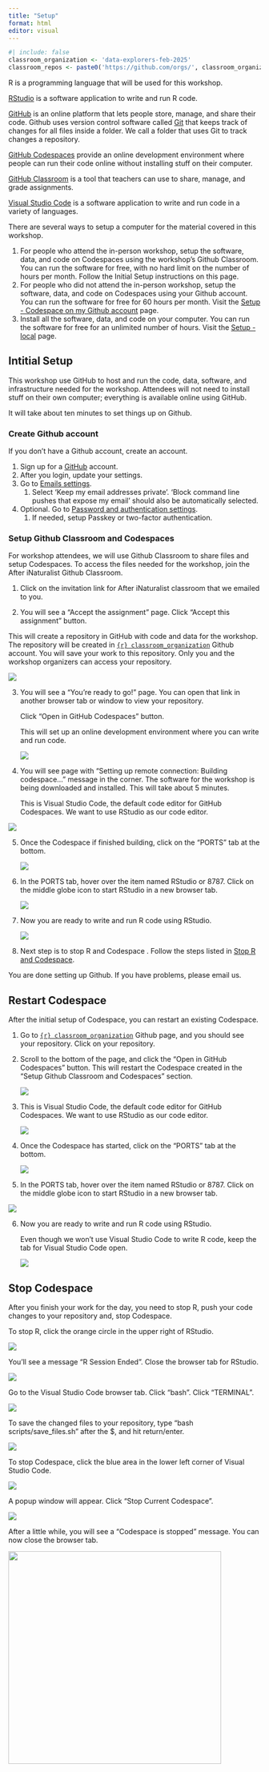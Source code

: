 ```yaml
---
title: "Setup"
format: html
editor: visual
---
```


```r
#| include: false
classroom_organization <- 'data-explorers-feb-2025'
classroom_repos <- paste0('https://github.com/orgs/', classroom_organization, '/repositories')
```

R is a programming language that will be used for this workshop.

[RStudio](https://posit.co/products/open-source/rstudio/) is a software application to write and run R code.

[GitHub](https://github.com) is an online platform that lets people store, manage, and share their code. Github uses version control software called [Git](https://git-scm.com/) that keeps track of changes for all files inside a folder. We call a folder that uses Git to track changes a repository.

[GitHub Codespaces](https://github.com/features/codespaces) provide an online development environment where people can run their code online without installing stuff on their computer.

[GitHub Classroom](https://classroom.github.com) is a tool that teachers can use to share, manage, and grade assignments.

[Visual Studio Code](https://code.visualstudio.com) is a software application to write and run code in a variety of languages.

There are several ways to setup a computer for the material covered in this workshop.

1.  For people who attend the in-person workshop, setup the software, data, and code on Codespaces using the workshop's Github Classroom. You can run the software for free, with no hard limit on the number of hours per month. Follow the Initial Setup instructions on this page.
2.  For people who did not attend the in-person workshop, setup the software, data, and code on Codespaces using your Github account. You can run the software for free for 60 hours per month. Visit the [Setup - Codespace on my Github account](setup-my-account.qmd) page.
3.  Install all the software, data, and code on your computer. You can run the software for free for an unlimited number of hours. Visit the [Setup - local](setup-local.qmd) page.

## Intitial Setup

This workshop use GitHub to host and run the code, data, software, and infrastructure needed for the workshop. Attendees will not need to install stuff on their own computer; everything is available online using GitHub.

It will take about ten minutes to set things up on Github.

### Create Github account

If you don't have a Github account, create an account.

1.  Sign up for a [GitHub](https://github.com) account.
2.  After you login, update your settings.
3.  Go to [Emails settings](https://github.com/settings/emails).
    1.  Select 'Keep my email addresses private'. 'Block command line pushes that expose my email' should also be automatically selected.
4.  Optional. Go to [Password and authentication settings](https://github.com/settings/security).
    1.  If needed, setup Passkey or two-factor authentication.

### Setup Github Classroom and Codespaces

For workshop attendees, we will use Github Classroom to share files and setup Codespaces. To access the files needed for the workshop, join the After iNaturalist Github Classroom.

1.  Click on the invitation link for After iNaturalist classroom that we emailed to you.

2.  You will see a "Accept the assignment" page. Click "Accept this assignment" button.

This will create a repository in GitHub with code and data for the workshop. The repository will be created in [`{r} classroom_organization`](`{r} classroom_repos`) Github account. You will save your work to this repository. Only you and the workshop organizers can access your repository.

![](images/setup/accept-assignment.png)

3.  You will see a "You're ready to go!" page. You can open that link in another browser tab or window to view your repository.

    Click "Open in GitHub Codespaces" button.

    This will set up an online development environment where you can write and run code.

    ![](images/setup/open-codespace.png)

4.  You will see page with "Setting up remote connection: Building codespace..." message in the corner. The software for the workshop is being downloaded and installed. This will take about 5 minutes.

    This is Visual Studio Code, the default code editor for GitHub Codespaces. We want to use RStudio as our code editor.

![](images/setup/building-codespace.png)

5.  Once the Codespace if finished building, click on the "PORTS" tab at the bottom.

    ![](images/setup/finish-building.png)

6.  In the PORTS tab, hover over the item named RStudio or 8787. Click on the middle globe icon to start RStudio in a new browser tab.

    ![](images/setup/rstudio-port.png)

7.  Now you are ready to write and run R code using RStudio.

    ![](images/setup/rstudio.png)

8.  Next step is to stop R and Codespace . Follow the steps listed in [Stop R and Codespace](setup.qmd#stop-r-and-codespace).

You are done setting up Github. If you have problems, please email us.

## Restart Codespace

After the initial setup of Codespace, you can restart an existing Codespace.

1.  Go to [`{r} classroom_organization`](`{r} classroom_repos`) Github page, and you should see your repository. Click on your repository.

2.  Scroll to the bottom of the page, and click the "Open in GitHub Codespaces" button. This will restart the Codespace created in the "Setup Github Classroom and Codespaces" section.

    ![](images/setup/repo-open-codespace.png)

3.  This is Visual Studio Code, the default code editor for GitHub Codespaces. We want to use RStudio as our code editor.

    ![](images/setup/building-codespace.png)

4.  Once the Codespace has started, click on the "PORTS" tab at the bottom.

    ![](images/setup/finish-building.png)

5.  In the PORTS tab, hover over the item named RStudio or 8787. Click on the middle globe icon to start RStudio in a new browser tab.

![](images/setup/rstudio-port.png)

6.  Now you are ready to write and run R code using RStudio.

    Even though we won't use Visual Studio Code to write R code, keep the tab for Visual Studio Code open.

    ![](images/setup/rstudio.png)

## Stop Codespace

After you finish your work for the day, you need to stop R, push your code changes to your repository and, stop Codespace.

To stop R, click the orange circle in the upper right of RStudio.

![](images/setup/stop_R.png)

You'll see a message "R Session Ended". Close the browser tab for RStudio.

![](images/setup/r_session_ended.png)

Go to the Visual Studio Code browser tab. Click "bash". Click "TERMINAL".

![](images/setup/bash.png)

To save the changed files to your repository, type "bash scripts/save_files.sh" after the \$, and hit return/enter.

![](images/setup/bash_save_files.png)

To stop Codespace, click the blue area in the lower left corner of Visual Studio Code.

![](images/setup/stop_codespace_button.png)

A popup window will appear. Click "Stop Current Codespace".

![](images/setup/stop_codespace.png)

After a little while, you will see a "Codespace is stopped" message. You can now close the browser tab.

![](images/codespace-stop/Codespace-stopped.png){width="425"}
